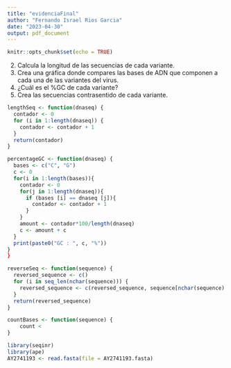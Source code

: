```yaml
---
title: "evidenciaFinal"
author: "Fernando Israel Rios Garcia"
date: "2023-04-30"
output: pdf_document
---
```


```r
knitr::opts_chunk$set(echo = TRUE)
```
2.	Calcula la longitud de las secuencias de cada variante.
3.	Crea una gráfica donde compares las bases de ADN que componen a cada una de las variantes del virus.
4.	¿Cuál es el %GC de cada variante?
5.	Crea las secuencias contrasentido de cada variante.

```r
lengthSeq <- function(dnaseq) {
  contador <- 0
  for (i in 1:length(dnaseq)) {
    contador <- contador + 1
  }
  return(contador)
}
```
```r
percentageGC <- function(dnaseq) {
  bases <- c("C", "G")
  c <- 0
  for(i in 1:length(bases)){
    contador <- 0
    for(j in 1:length(dnaseq)){
      if (bases [i] == dnaseq [j]){
        contador <- contador + 1
      }
    }
    amount <- contador*100/length(dnaseq)
    c <- amount + c    
  }
  print(paste0("GC : ", c, "%"))
}
}
```

```r
reverseSeq <- function(sequence) {
  reversed_sequence <- c()
  for (i in seq_len(nchar(sequence))) {
    reversed_sequence <- c(reversed_sequence, sequence[nchar(sequence) - i + 1])
  }
  return(reversed_sequence)
}
```

```r
countBases <- function(sequence) {
    count <
}
```

```r
library(seqinr)
library(ape)
AY2741193 <- read.fasta(file = AY2741193.fasta)
```